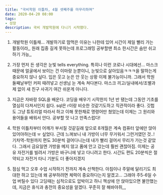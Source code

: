 ```yaml
---
title: "국비학원 이틀차, 4월 셋째주를 마무리하며"
date: 2020-04-20 08:00
tags:
- 성장
description: 국비 개발학원에 다니기 시작했다.
---
```



1. 개발학원 이틀채... 개발하기로 맘먹은 이유는 나한테 있어 시간이 제일 빨리 가는 활동이라,, 
원래 집중 길게 못하는데 프로그래밍 공부할땐 최소 한시간은 숨만 쉬고 하기 가능,,

2. 가장 먼저 든 생각은 눈빛 tells everything. 특히나 이런 코로나 시대에선... 마스크때문에 얼굴에서 보이는 건 이마랑 눈뿐이니, 눈빛으로 살아있음ㅋㅋㅋ을 말하는게 중요하지 않나 싶다. 
입은 웃고 눈은 안 웃는 상황 이제 불가능이니까. 그래서 학원 둘째날부턴 커피 때려넣고 선생님 눈 계속 쳐다본다. 
마스크 끼고/실내에서/조별과제 없이 새 친구 사귀기 여간 쉬운게 아니다.

3. 지금은 자바랑 SQL을 배운다. 코딩을 배우기 시작한지 1년 반 됐는데 그동안 기초를 열심히 다져서인지 쉽다. 
sql은 r이랑 비슷한 것같기도하고 직관적이라 좋다. 깃헙도 그냥 튜토리얼 따라서 하고 이해 못한채로 명령어만 쳤었는데 
이제는 그 원리와 용어들을 배워서 안다. 공부할 맛 나고 만족스럽다! 

4. 학원 이틀차부터 어깨가 부서질 것같길래 앞으로 8개월은 계속 컴퓨터 앞에만 앉아있어야하는데 ㅠ 싶었다. 
근데 느껴보니 내 가방이 너무 무거워서 그런거였던 것..! 
기차역-학원까지 편도 30분씩 걸어다니는데 내가 빨리 걸어서 무리가 가는것 같았다. 
그래서 금요일엔 가방을 메지 않고 품에 안고 갔는데 훨씬 괜찮아짐. 이제는 공유 자전거를 빌려서 가방은 바구니에 넣고 다니려고 한다.
 시간도 편도 20분씩은 절약되고 자전거 타니 기분도 더 좋아지겠지

5. 점심 먹고 오후 수업 시작하기 전까지 계속 산책한다. 
아침이나 주말에 달리기도 최대한 하고 있는데 왜 공부하려면 체력이 중요하다는지 알겠고...
 그래야 주5-6일 수업 버틸수 있다 고딩때는 심적으로도 압박이고 하니 책상에 안 앉아있으면 불안했는데, 
 지금은 휴식과 충전의 중요성을 알겠다. 꾸준히 잘 해바야쥐,,,